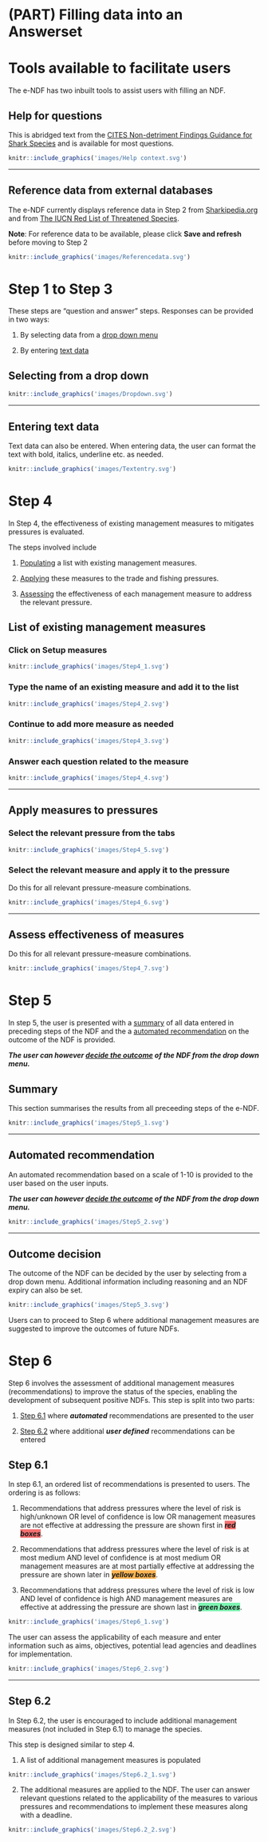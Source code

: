 # (PART) Filling data into an Answerset {-}
# Tools available to facilitate users
The e-NDF has two inbuilt tools to assist users with filling an NDF.

## Help for questions 
This is abridged text from the [CITES Non-detriment Findings Guidance for Shark Species](https://cites.org/sites/default/files/eng/prog/shark/docs/Shark%20NDF%20guidance%20incl%20Annexes.pdf){target="_blank"} and is available for most questions.
```r
knitr::include_graphics('images/Help context.svg')
```

---

## Reference data from external databases 
The e-NDF currently displays reference data in Step 2 from [Sharkipedia.org](https://www.sharkipedia.org/){target="_blank"} and from [The IUCN Red List of Threatened Species](https://www.iucnredlist.org/){target="_blank"}.

**Note**: For reference data to be available, please click **Save and refresh** before moving to Step 2
```r
knitr::include_graphics('images/Referencedata.svg')
```

# Step 1 to Step 3
These steps are "question and answer" steps. Responses can be provided in two ways:

1. By selecting data from a [drop down menu](#dropdown)

2. By entering [text data](#textentry)

## Selecting from a drop down {#dropdown}
```r
knitr::include_graphics('images/Dropdown.svg')
```

---

## Entering text data {#textentry}
Text data can also be entered. When entering data, the user can format the text with bold, italics, underline etc. as needed.
```r
knitr::include_graphics('images/Textentry.svg')
```

# Step 4

In Step 4, the effectiveness of existing management measures to mitigates pressures is evaluated.

The steps involved include

1. [Populating](#listmm) a list with existing management measures.

2. [Applying](#applymm) these measures to the trade and fishing pressures.

3. [Assessing](#assessmm) the effectiveness of each management measure to address the relevant pressure.

## List of existing management measures {#listmm}
### Click on **Setup measures**
```r
knitr::include_graphics('images/Step4_1.svg')
```

### Type the name of an existing measure and add it to the list
```r
knitr::include_graphics('images/Step4_2.svg')
```

### Continue to add more measure as needed
```r
knitr::include_graphics('images/Step4_3.svg')
```

### Answer each question related to the measure
```r
knitr::include_graphics('images/Step4_4.svg')
```

---

## Apply measures to pressures {#applymm}

### Select the relevant pressure from the tabs
```r
knitr::include_graphics('images/Step4_5.svg')
```

### Select the relevant measure and apply it to the pressure
Do this for all relevant pressure-measure combinations.
```r
knitr::include_graphics('images/Step4_6.svg')
```

---

## Assess effectiveness of measures {#assessmm}
Do this for all relevant pressure-measure combinations.
```r
knitr::include_graphics('images/Step4_7.svg')
```

# Step 5
In step 5, the user is presented with a [summary](#summary) of all data entered in preceding steps of the NDF and the a [automated recommendation](#autorec) on the outcome of the NDF is provided. 

***The user can however [decide the outcome](#outcomedecision) of the NDF from the drop down menu.***

## Summary {#summary}
This section summarises the results from all preceeding steps of the e-NDF. 
```r
knitr::include_graphics('images/Step5_1.svg')
```

---

## Automated recommendation {#autorec}
An automated recommendation based on a scale of 1-10 is provided to the user based on the user inputs. 

***The user can however [decide the outcome](#outcomedecision) of the NDF from the drop down menu.***
```r
knitr::include_graphics('images/Step5_2.svg')
```

---

## Outcome decision {#outcomedecision}
The outcome of the NDF can be decided by the user by selecting from a drop down menu. Additional information including reasoning and an NDF expiry can also be set.

```r
knitr::include_graphics('images/Step5_3.svg')
```

Users can to proceed to Step 6 where additional management measures are suggested to improve the outcomes of future NDFs.

# Step 6

Step 6 involves the assessment of additional management measures (recommendations) to improve the status of the species, enabling the development of subsequent positive NDFs. This step is split into two parts:

1. [Step 6.1](#Step6.1) where ***automated*** recommendations are presented to the user

2. [Step 6.2](#Step6.2) where additional ***user defined*** recommendations can be entered

## Step 6.1 {#Step6.1}
In step 6.1, an ordered list of recommendations is presented to users. The ordering is as follows:

1. Recommendations that address pressures where the level of risk is high/unknown OR level of confidence is low OR management measures are not effective at addressing the pressure are shown first in <span style="background-color:#f57070">***red boxes***</span>.

2. Recommendations that address pressures where the level of risk is at most medium AND level of confidence is at most medium OR management measures are at most partially effective at addressing the pressure are shown later in  <span style="background-color:#fab452">***yellow boxes***</span>.

3. Recommendations that address pressures where the level of risk is low AND level of confidence is high AND management measures are effective at addressing the pressure are shown last in  <span style="background-color:#7cf3b0">***green boxes***</span>.

```r
knitr::include_graphics('images/Step6_1.svg')
```

The user can assess the applicability of each measure and enter information such as aims, objectives, potential lead agencies and deadlines for implementation.

```r
knitr::include_graphics('images/Step6_2.svg')
```

---

## Step 6.2 {#Step6.2}
In Step 6.2, the user is encouraged to include additional management measures (not included in Step 6.1) to manage the species.

This step is designed similar to step 4.

1. A list of additional management measures is populated

```r
knitr::include_graphics('images/Step6.2_1.svg')
```

2. The additional measures are applied to the NDF. The user can answer relevant questions related to the applicability of the measures to various pressures and recommendations to implement these measures along with a deadline. 

```r
knitr::include_graphics('images/Step6.2_2.svg')
```